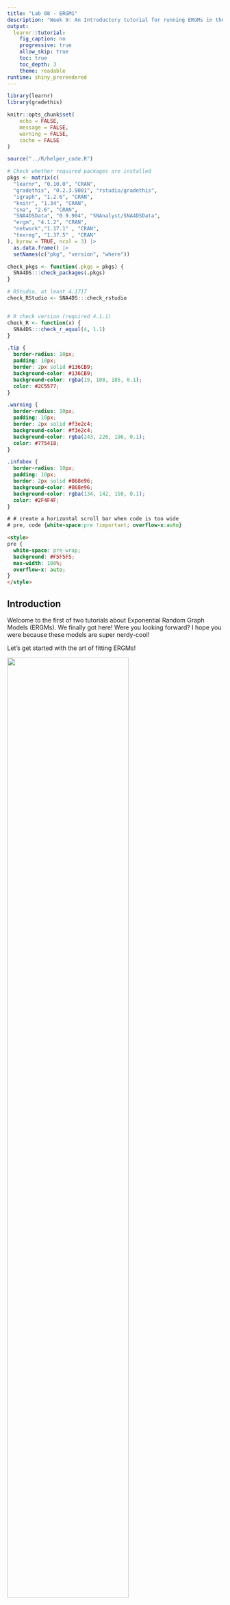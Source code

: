 ```yaml
---
title: "Lab 08 - ERGM1"
description: "Week 9: An Introductory tutorial for running ERGMs in the R language"
output: 
  learnr::tutorial:
    fig_caption: no
    progressive: true
    allow_skip: true
    toc: true
    toc_depth: 3
    theme: readable
runtime: shiny_prerendered
---
```




```r
library(learnr)
library(gradethis)

knitr::opts_chunk$set(
	echo = FALSE,
	message = FALSE,
	warning = FALSE,
	cache = FALSE
)

source("../R/helper_code.R")

# Check whether required packages are installed
pkgs <- matrix(c(
  "learnr", "0.10.0", "CRAN",
  "gradethis", "0.2.3.9001", "rstudio/gradethis",
  "igraph", "1.2.6", "CRAN",
  "knitr", "1.34", "CRAN",
  "sna", "2.6", "CRAN",
  "SNA4DSData", "0.9.904", "SNAnalyst/SNA4DSData",
  "ergm", "4.1.2", "CRAN",
  "network","1.17.1" , "CRAN",
  "texreg", "1.37.5" , "CRAN"
), byrow = TRUE, ncol = 3) |> 
  as.data.frame() |> 
  setNames(c("pkg", "version", "where"))

check_pkgs <- function(.pkgs = pkgs) {
  SNA4DS:::check_packages(.pkgs)
}

# RStudio, at least 4.1717
check_RStudio <- SNA4DS:::check_rstudio


# R check version (required 4.1.1)
check_R <- function(x) {
  SNA4DS:::check_r_equal(4, 1.1)
}
```


```css
.tip {
  border-radius: 10px;
  padding: 10px;
  border: 2px solid #136CB9;
  background-color: #136CB9;
  background-color: rgba(19, 108, 185, 0.1);
  color: #2C5577;
}

.warning {
  border-radius: 10px;
  padding: 10px;
  border: 2px solid #f3e2c4;
  background-color: #f3e2c4;
  background-color: rgba(243, 226, 196, 0.1);
  color: #775418;
}

.infobox {
  border-radius: 10px;
  padding: 10px;
  border: 2px solid #868e96;
  background-color: #868e96;
  background-color: rgba(134, 142, 150, 0.1);
  color: #2F4F4F;
}

# # create a horizontal scroll bar when code is too wide
# pre, code {white-space:pre !important; overflow-x:auto}
```

```html
<style>
pre {
  white-space: pre-wrap;
  background: #F5F5F5;
  max-width: 100%;
  overflow-x: auto;
}
</style>
```

## Introduction
Welcome to the first of two tutorials about Exponential Random Graph Models (ERGMs). We finally got here! Were you looking forward? I hope you were because these models are super nerdy-cool!


Let's get started with the art of fitting ERGMs!

![](images/cat-typing.jpg){width=75%}


## Leveling machine

As in every respectable ice rink, we first make sure that the ice is smooth before skating!


### R Version 

You need to have installed R version 4.1.1 and this tutorial is going to check it
for you. Please hit the `Run Code` button.

```r
check_R()
```


### R Studio Version

You need to have installed RStudio version 2021.9.0.351 or above.
Let's check by clicking `Run Code`:

```r
check_RStudio()
```


### Packages

You need to have a few packages installed. 
Click the `Run Code` to check. 
It will check whether you have the required packages installed and will 
attempt to install any missing packages in case there are any (or it will 
advise you to upgrade `SNA4DS`).

```r

check_pkgs()

```


And now, take your computational enthusiasm and get ready to crunch numbers!

## Erdos Renyi

As we discussed in class, the Erdos Renyi model is the ERGM's grandfather. AKA is one of the simplest ERG models that you can possibly think of. 

To do so, we are going to use the Florentine marriage network. You are already familiar with this graph, so I won't spend more time discussing it.




```r

florentine <- SNA4DSData::florentine
flo_mar <- florentine$flomarriage
florentine <- intergraph::asNetwork(flo_mar)


```

Let's just print it, and check on its class 

```r
florentine
class(florentine)

```


We know that we have 

* 16 nodes 
* 20 edges
* it's undirected, that it has 
* 3 nodes attributes
* 0 edge attributes

Let's also plot it, just to check. Can you insert labels on the nodes for me?

```r
plot(florentine)
```


Now, let's check the network density in an alternative way. 

Running a summary of the formula that we will insert in the statistical model, we have a quick and good way to measure the effect we will introduce into the model. 

`edges`, surprise, surprise, counts the number of edges. Since we know that we have 20 of them out of N*(N-1) possible edges, we can definitely consider this term a proxy for density. 

```r

summary(florentine ~ edges)

```

Yes, they are still 20 out of 16*15 possible edges. All is good here!


Ok, let's estimate an ERG model! How? with the `ergm` package from the `statnet` suite! We are going to use mainly one function. Guess what? `ergm`!

Remember, we are testing the hypothesis that these Italian old privileged weirdos don't marry by chance!


```r

flomodel.01 <- ergm::ergm(florentine ~ edges)  
(s1 <- summary(flomodel.01))

```

Here we go. The first row is the model specification. The second one is
the model summary. Yes, you can also save the summary, and trust me, sometimes it is helpful, so keep it in mind! 
Congrats! You run your first ERGM. 


Edges is an endogenous or structural term. So again, we are just checking on the probability that those 20 edges are not by chance. Could they have been between any family? In other words: Do they marry randomly?
Usually, people marry for a reason. Love or some other, but it's unlikely that they marry in a random way.

How about these old Florentine folks? Well, according to the model results, they did not marry by chance too. P-value is < 0.0001. Hence there is a high probability that we can reject the null hypothesis of marrying by chance.
Love is not blind, and when it is the love of millionaires, it sees even better!

What about the coefficient? The fact that it is negative means that the network is sparse: there is a small probability of forming links. 

The probability of these edges is 16%. These old Florentine dudes do not marry by chance and do not marry that easily either. These weddings are well thought, and kind of exclusive. It's not for every family to marry there! 

One more crucial thing: Look at the model summary. 
Can you see that it says: `Maximum Likelihood Results`?

Well, that's because here, you only have one dyadic independent term, and the model can be estimated not requiring the use of MCMC chains! 

### Simulation

We said that we are checking on the probability that our observed network is different from random others built using the same parameters but not having the specific features we observe in our real network (null distribution). This means that we are comparing our 
observed Florentine network with many other simulated ones with the same parameters: Nodes and Edges. 

In Network Science, a random network with a fixed number of nodes and edges is an Erdos Renyi one. Let's try!

```r
plot(igraph::erdos.renyi.game(16, 20, type = 'gnm'))

```

This network we just plotted is really similar to the Florentine one, but still not quite the same. We could manually test our hypothesis by generating 1000 of these using the `igraph::erdos.renyi.game()` function. 

Often, we have to compare our observed network in the absence of standard parameters (not every model has an ad hoc algorithm like the Erdos Renyi). To do so, in the future, we can simply use the function `simulate()` that will work with each and every ERGM formula.

```r
flomodel.01 <- ergm::ergm(florentine ~ edges)
simflo <- simulate(flomodel.01, burnin = 1e+6, verbose = TRUE, seed = 9)
plot(simflo)
```

In this case, we have complete control over the parameters since we explicitly ask the function to simulate something with exactly the same terms as our `flomodel.01`.

Enough with this easy toy model! we are ready for something juicier!

## P1

The ER model ran as an ERGM is cute, but it explains reality to a very small extent. In this section, we will take a look at the P1 that is considered ERGM's father.


```r
SampsonIgraphtot <- SNA4DSData::Sampson

SampsonLike1Ig <-SampsonIgraphtot$Sampson_like1

sampson <- intergraph::asNetwork(SampsonLike1Ig)
```

While the ER model can also be applied to undirected networks since it only considers whether there are ties or not (not checking on what kind of ties), the P1 checks on the kind of ties, and for this reason, it was designed for a directed network. We are going to use now the Sampson data that you are also already familiar with. 

I'm just going to remind you that it is an ethnographic study of a New England monastery's community structure by Samuel F. Sampson.
Social relationships among a group of men (novices) who were preparing to join a monastic order.

Let's quickly explore it. (Sorry, you won't find my beer example here. But you can get a beer after you finish the tutorial if you like ^_^)

```r
sampson 
plot(sampson)

```

This subset of the Sampson data only considers whether the monks like each other (directional edge) or not (no edge). We know it's 18 nodes and 88 edges directed network with no loops and two attributes loaded in the network format.


The P1 model checks on the probability that the observed network is not random, 
but that it's the outcome of some social dynamic focusing on: 

* edges formation (as the ER), 
* sender of the tie, 
* receiver of the ties 
* and the mutuality between sender and receiver.

We are going to use three new ERGM endogenous terms:

* `sender` 
* `receiver`
* `mutual`

Let's specify our model and print the results! This might take your computer a few seconds to process, so be patient.

```r
set.seed(1212121)
P1 <- ergm::ergm(sampson ~ edges + sender + receiver + mutual)

summary(P1)
```

Waw, what's this output? It's really long! Well, some terms that you specify in the ERG models estimate one statistic summarizing the entire situation in your network. `edges` and `mutual` do so in this case. Some other terms such as `sender` and `receiver` compute a statistic for every single node in the network. 

That's why this output is so insanely long. When you choose the terms for your model, consider this because commenting on every node in a network with 200 of them is no fun. 

`sender` and `receiver` look at the probability that every single connection is not random: an expression of likelihood between 2 and 5 is completely different from one between 5 and 2, as much as one between 12 and 18. This kind of approach is perfect for an ethnographic study that aims to understand specific social dynamics in a small community. It would not be very helpful for explaining the behavior of people in a Twitter network. 

Note that not every node is in the output of the model, though. Node number one is missing. This is not a mistake. Removing one node is necessary to avoid a linear dependency between all the others. Node one constitutes the reference category, and every other result has to be compared to node one. Do you remember that we discussed that in the Bootcamp?


Have you noticed how much time and computational power it takes to run this super small model? That is because `mutual` is an endogenous dyadic dependent term, and the model is running an MCMC simulation for you. 

This time you can read `Monte Carlo Maximum Likelihood Results` in your model summary.


ER and P1 consider only structural (endogenous) effects. When we run them, we don't consider any attribute. But is no longer going to be the case from the next section and afterward since explaining social reality requires way more sophistication than this :) 


## ERGM

An ERGM (pronunciation "eurcoom" "eurghum") is a statistical tool to assess causality using hypothesis testing when the outcome variable is a network. 

So far, we have fitted an ER and a P1 model. We fitted using the `ergm::ergm` function, but we can do a lot more with this function. 

While the ER and the P1 only employ few mostly dyadic independent endogenous terms (but the dyadic dependent `mutual`), the ERGM model allows you to test your hypotheses with a wide array of terms.


This class of models is employed to assess whether the structure of a network and its attributes are random or whether they originated by some sort of identifiable relational phenomena.

The observed data is compared to simulated data (like you do when you run an experiment with a treatment and a control group), so you need to make sure that your simulated data (control group) is truly comparable to the treatment group (the real network). The parameters you insert in the model set up the simulated reality of the control group (Sim City). If your simulated reality is too far from the real network, your model will simply fail (technically speaking, it will not converge). 

This is a bit complicated, right? Let's take it step by step, starting from inserting exogenous effects in the model since we haven't done that yet! 

Let's get crunching some numbers! 


## Dyadic Independent Terms

An ERG model is all about finding the best 'dress' to fit our data.

The terms we employed so far, but `mutual` only look at independent effects since the probability
of observing them does not depend on the existence of other ties but only on the properties of the individual nodes. But, even still focusing only on the effects that do not involve edge dependencies, there are many more options. We need to explore more ERGM terms. If you type in your `RStudio` console `search.ergmTerms`, it will appear to you the help file. Now we focus on the dyadic independent terms
only, that you can print out using the following line of code:



```r
ergm::search.ergmTerms(categories = 'dyad-independent')
```

Sixty terms correspond to this description! Some of them are endogenous, but others are exogenous. 
Exogenous terms allow inserting attributes in the model. Usually, they are dyadic independent since the presence or absence of attributes should not depend on ties. 

Several terms allow you to insert exogenous variables (attributes) in the model.

Let's experiment with one of the most popular: `nodecov`.

```r
ergm::search.ergmTerms(name = 'nodecov')
```

The line of code above prints out all you need to know about `nodecov`. In short, this term allows you to insert in the model the hypothesis that tie formation/absence is affected by high/low values of the attribute passed on the term. Just like a numeric variable in a regression model, right?

Let's test it with the Florentine marriage network and one of its attributes, 
wealth. Let's also assume that we are nesting models to explore our network further. Hence, we build on `flomodel.01`.


```r
flomodel.01 <- ergm::ergm(florentine ~ edges)  

flomodel.02 <- ergm::ergm(florentine ~ edges + nodecov("Wealth"))   

texreg::screenreg(list(flomodel.01, flomodel.02))
```


In this case, it is helpful to look at AIC and BIC for model comparison
According to 

* AIC Model two is better.  
* BIC Model one and two are roughly the same, with model two a tiny bit better


The `nodecov` term's result and say that it is likely that rich families are mutually married.

You read the results exactly like a logit model, so check the GLM tutorial in the `Bootcamp` package if you don't remember it. 

For what concerns `edges` you can interpret it as the model intercept. 

We can also simulate flomodel.02.

```r
flomodel.02 <- ergm::ergm(florentine ~ edges + nodecov("Wealth"))  

simNodecov <- simulate(flomodel.02, burnin = 1e+6, verbose = TRUE, seed = 9)
plot(simNodecov)
```

This simulation represents our baseline random model, our control group in the experiment, our null hypothesis. The simulated data originated by the same features but does not show the remarkable qualities of our observed networks. There are families, and they marry, but randomly. 


When we use `nodecov`, we compute the correlation of a vector that expresses the number of Liras that each family owns and the edge list of the network. 

There are other ways, still in the dyadic independent universe, to check on the possibility that wealth influences marriages in old Florence. 

One term that can help us do that is `absdiff`.

```r
ergm::search.ergmTerms(name = 'absdiff')
```

This term computes the mixing matrix that calculates the absolute difference between the amount of money each family owes. Thus, rather than checking whether being rich influences the probability of marriage in old Florence, we check the likelihood of being equally rich (or equally non-rich). 

Should we try this out? 

```r
flomodel.01 <- ergm::ergm(florentine ~ edges)  

flomodel.02 <- ergm::ergm(florentine ~ edges + nodecov("Wealth"))   

flomodel.03 <- ergm::ergm(florentine ~ edges + absdiff("Wealth")) 


texreg::screenreg(list(flomodel.01, flomodel.02, flomodel.03))
```


From model three results, we also see that it is likely that being equally rich influences the probability of getting married to each other. 

The AIC and the BIC comparison also show that model 3 is better than the other two. 

Ok, let's nest a fourth model where we put these two terms in the same model. Can you do this for me? 

Please re-run all of them and print them out next to each other. 


```r




```



```r


flomodel.01 <- ergm::ergm(florentine ~ edges)  

flomodel.02 <- ergm::ergm(florentine ~ edges + nodecov("Wealth"))   

flomodel.03 <- ergm::ergm(florentine ~ edges + absdiff("Wealth")) 

flomodel.04 <- ergm::ergm(florentine ~ edges + nodecov("Wealth") + absdiff("Wealth"))   

texreg::screenreg(list(flomodel.01, flomodel.02, flomodel.03, flomodel.04))


```

```r
gradethis::grade_code(correct = "Great job! I knew that you could do it!")
```



Ok, do you see that the story in model 4 is changed? This is the beauty of nesting models!

Even if in models two and three, our terms are significant, they are not anymore when we put them together. Also, the AIC and BIC are lower than the model 3 ones. 

This could be because we are trying to estimate two effects that are too similar and interfere with each other. Remember, one estimates a vector and the other a matrix, but the substantive meaning is not that different. 

In general, we know that model 4 is not a good fit for our network. We are going in the wrong direction, and when this happens, you simply discard that option and test others. But the good thing is that we checked! If we did not run model 3 and jump to model 4 (as I did in the ERGM 2 class), we would not have known that being equally rich is a better explanation than being just rich! It is, in fact, unlikely that people don't marry at all because they are not rich enough!  

That's how much you can fine-tune your hypothesis using ERG models! Isn't it awesome? I answer: it is. But it is also quite challenging, and unless you know what you are doing, you will be entangled in the almost unlimited options that this class of model offers you! 

One last thing. Can you simulate the control group of model four for me? Use `seed = 8` and a burn-in of 1e+6. We will discuss what a burn it is next week!


```r




```


```r


flomodel.04 <- ergm::ergm(florentine ~ edges + nodecov("Wealth") + absdiff("Wealth"))  

simNodecov <- simulate(flomodel.04, burnin = 1e+6, verbose = TRUE, seed = 8)


```

```r
gradethis::grade_code(correct = "Oh yes!")
```


## Conclusion

Enough for today! Now you can go out an enjoy non-simulated reality without comparing it to a control group... maybe...


![](images/The_Matrix.jpg){width=75%}

